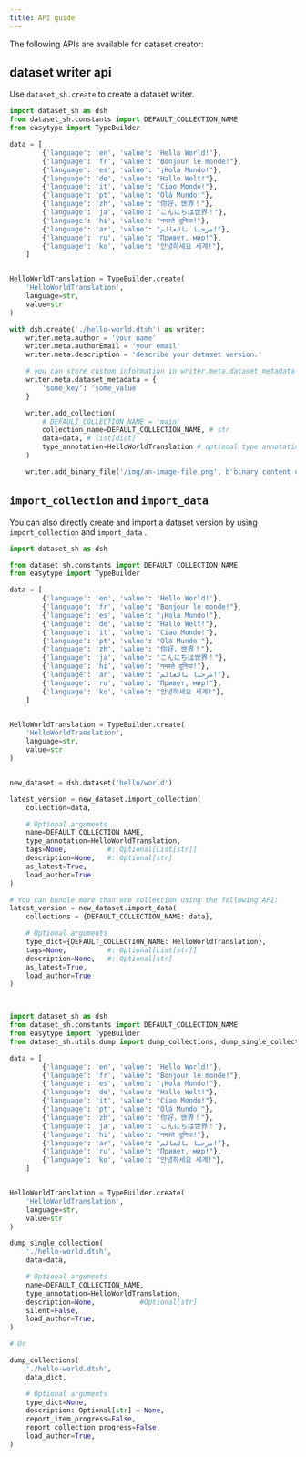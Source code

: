 ```yaml
---
title: API guide
---
```


The following APIs are available for dataset creator:

## dataset writer api

Use `dataset_sh.create` to create a dataset writer.

```python title="dataset.sh writer"
import dataset_sh as dsh
from dataset_sh.constants import DEFAULT_COLLECTION_NAME
from easytype import TypeBuilder

data = [
        {'language': 'en', 'value': 'Hello World!'},
        {'language': 'fr', 'value': "Bonjour le monde!"},
        {'language': 'es', 'value': "¡Hola Mundo!"},
        {'language': 'de', 'value': "Hallo Welt!"},
        {'language': 'it', 'value': "Ciao Mondo!"},
        {'language': 'pt', 'value': "Olá Mundo!"},
        {'language': 'zh', 'value': "你好，世界！"},
        {'language': 'ja', 'value': "こんにちは世界！"},
        {'language': 'hi', 'value': "नमस्ते दुनिया!"},
        {'language': 'ar', 'value': "مرحبا بالعالم!"},
        {'language': 'ru', 'value': "Привет, мир!"},
        {'language': 'ko', 'value': "안녕하세요 세계!"},
    ]


HelloWorldTranslation = TypeBuilder.create(
    'HelloWorldTranslation',
    language=str,
    value=str
)

with dsh.create('./hello-world.dtsh') as writer:
    writer.meta.author = 'your name'
    writer.meta.authorEmail = 'your email'
    writer.meta.description = 'describe your dataset version.'

    # you can store custom information in writer.meta.dataset_metadata
    writer.meta.dataset_metadata = {
        'some_key': 'some_value'
    }

    writer.add_collection(
        # DEFAULT_COLLECTION_NAME = 'main'
        collection_name=DEFAULT_COLLECTION_NAME, # str
        data=data, # list[dict]
        type_annotation=HelloWorldTranslation # optional type annotation
    )

    writer.add_binary_file('/img/an-image-file.png', b'binary content of image file')

```

## `import_collection` and `import_data`

You can also directly create and import a dataset version by using `import_collection` and `import_data` .

```python title="dataset.sh import collection api"
import dataset_sh as dsh

from dataset_sh.constants import DEFAULT_COLLECTION_NAME
from easytype import TypeBuilder

data = [
        {'language': 'en', 'value': 'Hello World!'},
        {'language': 'fr', 'value': "Bonjour le monde!"},
        {'language': 'es', 'value': "¡Hola Mundo!"},
        {'language': 'de', 'value': "Hallo Welt!"},
        {'language': 'it', 'value': "Ciao Mondo!"},
        {'language': 'pt', 'value': "Olá Mundo!"},
        {'language': 'zh', 'value': "你好，世界！"},
        {'language': 'ja', 'value': "こんにちは世界！"},
        {'language': 'hi', 'value': "नमस्ते दुनिया!"},
        {'language': 'ar', 'value': "مرحبا بالعالم!"},
        {'language': 'ru', 'value': "Привет, мир!"},
        {'language': 'ko', 'value': "안녕하세요 세계!"},
    ]


HelloWorldTranslation = TypeBuilder.create(
    'HelloWorldTranslation',
    language=str,
    value=str
)


new_dataset = dsh.dataset('hello/world')

latest_version = new_dataset.import_collection(
    collection=data,

    # Optional arguments
    name=DEFAULT_COLLECTION_NAME,
    type_annotation=HelloWorldTranslation,
    tags=None,          #: Optional[List[str]]
    description=None,   #: Optional[str]
    as_latest=True,
    load_author=True
)

# You can bundle more than one collection using the following API:
latest_version = new_dataset.import_data(
    collections = {DEFAULT_COLLECTION_NAME: data},

    # Optional arguments
    type_dict={DEFAULT_COLLECTION_NAME: HelloWorldTranslation},
    tags=None,          #: Optional[List[str]]
    description=None,   #: Optional[str]
    as_latest=True,
    load_author=True
)




```

```python title="dataset.sh utils dump collections api"
import dataset_sh as dsh
from dataset_sh.constants import DEFAULT_COLLECTION_NAME
from easytype import TypeBuilder
from dataset_sh.utils.dump import dump_collections, dump_single_collection

data = [
        {'language': 'en', 'value': 'Hello World!'},
        {'language': 'fr', 'value': "Bonjour le monde!"},
        {'language': 'es', 'value': "¡Hola Mundo!"},
        {'language': 'de', 'value': "Hallo Welt!"},
        {'language': 'it', 'value': "Ciao Mondo!"},
        {'language': 'pt', 'value': "Olá Mundo!"},
        {'language': 'zh', 'value': "你好，世界！"},
        {'language': 'ja', 'value': "こんにちは世界！"},
        {'language': 'hi', 'value': "नमस्ते दुनिया!"},
        {'language': 'ar', 'value': "مرحبا بالعالم!"},
        {'language': 'ru', 'value': "Привет, мир!"},
        {'language': 'ko', 'value': "안녕하세요 세계!"},
    ]


HelloWorldTranslation = TypeBuilder.create(
    'HelloWorldTranslation',
    language=str,
    value=str
)

dump_single_collection(
    './hello-world.dtsh',
    data=data,

    # Optional arguments
    name=DEFAULT_COLLECTION_NAME,
    type_annotation=HelloWorldTranslation,
    description=None,           #Optional[str]
    silent=False,
    load_author=True,
)

# Or

dump_collections(
    './hello-world.dtsh',
    data_dict,

    # Optional arguments
    type_dict=None,
    description: Optional[str] = None,
    report_item_progress=False,
    report_collection_progress=False,
    load_author=True,
)
```